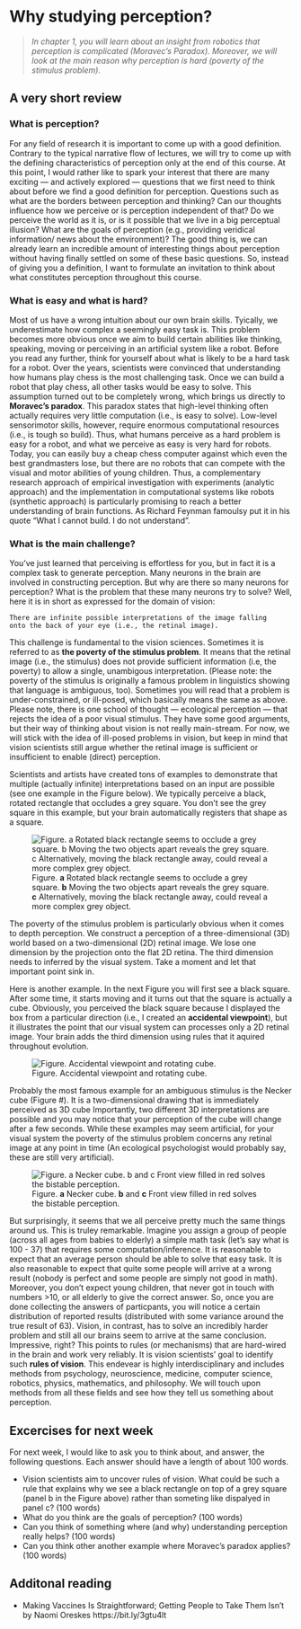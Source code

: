 # Why studying perception?

>*In chapter 1, you will learn about an insight from robotics that perception is complicated (Moravec's Paradox). Moreover, we will look at the main reason why perception is hard (poverty of the stimulus problem).*
   
## A very short review   

### What is perception?
For any field of research it is important to come up with a good definition. Contrary to the typical narrative flow of lectures, we will try to come up with the defining characteristics of perception only at the end of this course. At this point, I would rather like to spark your interest that there are many exciting — and actively explored — questions that we first need to think about before we find a good definition for perception. Questions such as what are the borders between perception and thinking? Can our thoughts influence how we perceive or is perception independent of that? Do we perceive the world as it is, or is it possible that we live in a big perceptual illusion? What are the goals of perception (e.g., providing veridical information/ news about the environment)? The good thing is, we can already learn an incredible amount of interesting things about perception without having finally settled on some of these basic questions. So, instead of giving you a definition, I want to formulate an invitation to think about what constitutes perception throughout this course.

### What is easy and what is hard?
Most of us have a wrong intuition about our own brain skills. Tyically, we underestimate how complex a seemingly easy task is. This problem becomes more obvious once we aim to build certain abilities like thinking, speaking, moving or perceiving in an artificial system like a robot. Before you read any further, think for yourself about what is likely to be a hard task for a robot. Over the years, scientists were convinced that understanding how humans play chess is the most challenging task. Once we can build a robot that play chess, all other tasks would be easy to solve. This assumption turned out to be completely wrong, which brings us directly to **Moravec's paradox**. This paradox states that high-level thinking often actually requires very little computation (i.e., is easy to solve). Low-level sensorimotor skills, however, require enormous computational resources (i.e., is tough so build). Thus, what humans perceive as a hard problem is easy for a robot, and what we perceive as easy is very hard for robots. Today, you can easily buy a cheap chess computer against which even the best grandmasters lose, but there are no robots that can compete with the visual and motor abilities of young children. Thus, a complementary research approach of empirical investigation with experiments (analytic approach) and the implementation in computational systems like robots (synthetic approach) is particularly promising to reach a better understanding of brain functions. As Richard Feynman famoulsy put it in his quote "What I cannot build. I do not understand". 

### What is the main challenge?
You've just learned that perceiving is effortless for you, but in fact it is a complex task to generate perception. Many neurons in the brain are involved in constructing perception. But why are there so many neurons for perception? What is the problem that these many neurons try to solve? Well, here it is in short as expressed for the domain of vision:

```
There are infinite possible interpretations of the image falling   
onto the back of your eye (i.e., the retinal image).
```

This challenge is fundamental to the vision sciences. Sometimes it is referred to as **the poverty of the stimulus problem**. It means that the retinal image (i.e., the stimulus) does not provide sufficient information (i.e, the poverty) to allow a single, unambigous interpretation. (Please note: the poverty of the stimulus is originally a famous problem in linguistics showing that language is ambiguous, too). Sometimes you will read that a problem is under-constrained, or ill-posed, which basically means the same as above. Please note, there is one school of thought — ecological perception — that rejects the idea of a poor visual stimulus. They have some good arguments, but their way of thinking about vision is not really main-stream. For now, we will stick with the idea of ill-posed problems in vision, but keep in mind that vision scientists still argue whether the retinal image is sufficient or insufficient to enable (direct) perception.

Scientists and artists have created tons of examples to demonstrate that multiple (actually infinite) interpretations based on an input are possible (see one example in the Figure below). We typically perceive a black, rotated rectangle that occludes a grey square. You don't see the grey square in this example, but your brain automatically registers that shape as a square.

![Figure. **a** Rotated black rectangle seems to occlude a grey square. **b** Moving the two objects apart reveals the grey square. **c** Alternatively, moving the black rectangle away, could reveal a more complex grey object.](ch2_images/p_1_1.png)

The poverty of the stimulus problem is particularly obvious when it comes to depth perception. We construct a perception of a three-dimensional (3D) world based on a two-dimensional (2D) retinal image. We lose one dimension by the projection onto the flat 2D retina. The third dimension needs to inferred by the visual system. Take a moment and let that important point sink in. 

Here is another example. In the next Figure you will first see a black square. After some time, it starts moving and it turns out that the square is actually a cube. Obviously, you perceived the black square because I displayed the box from a particular direction (i.e., I created an **accidental viewpoint**), but it illustrates the point that our visual system can processes only a 2D retinal image. Your brain adds the third dimension using rules that it aquired throughout evolution. 

![Figure. Accidental viewpoint and rotating cube.](ch2_images/p_1_4.gif)

Probably the most famous example for an ambiguous stimulus is the Necker cube (Figure #). It is a two-dimensional drawing that is immediately perceived as 3D cube Importantly, two different 3D interpretations are possible and you may notice that your perception of the cube will change after a few seconds. While these examples may seem artificial, for your visual system the poverty of the stimulus problem concerns any retinal image at any point in time (An ecological psychologist would probably say, these are still very artificial).

![Figure. **a** Necker cube. **b** and **c** Front view filled in red solves the bistable perception.](ch2_images/p_1_5.png)

But surprisingly, it seems that we all perceive pretty much the same things around us. This is truley remarkable. Imagine you assign a group of people (across all ages from babies to elderly) a simple math task (let's say what is 100 - 37) that requires some computation/inference. It is reasonable to expect that an average person should be able to solve that easy task. It is also reasonable to expect that quite some people will arrive at a wrong result (nobody is perfect and some people are simply not good in math). Moreover, you don't expect young children, that never got in touch with numbers >10, or all elderly to give the correct answer. So, once you are done collecting the answers of particpants, you will notice a certain distribution of reported results (distributed with some variance around the true result of 63). Vision, in contrast, has to solve an incredibly harder problem and still all our brains seem to arrive at the same conclusion. Impressive, right? This points to rules (or mechanisms) that are hard-wired in the brain and work very reliably. It is vision scientists' goal to identify such **rules of vision**. This endevear is highly interdisciplinary and includes methods from psychology, neuroscience, medicine, computer science, robotics, physics, mathematics, and philosophy. We will touch upon methods from all these fields and see how they tell us something about perception.

## Excercises for next week
For next week, I would like to ask you to think about, and answer, the following questions. Each answer should have a length of about 100 words.

- Vision scientists aim to uncover rules of vision. What could be such a rule that explains why we see a black rectangle on top of a grey square (panel b in the Figure above) rather than someting like dispalyed in panel c?  (100 words)
- What do you think are the goals of perception? (100 words)
- Can you think of something where (and why) understanding perception really helps? (100 words)
- Can you think other another example where Moravec's paradox applies? (100 words)

## Additonal reading
- Making Vaccines Is Straightforward; Getting People to Take Them Isn’t by Naomi Oreskes 
https://bit.ly/3gtu4lt